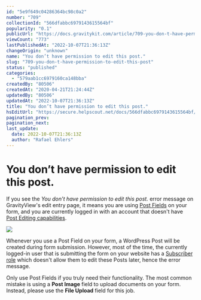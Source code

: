 ```yaml
---
id: "5e9f649c04286364bc98c0a2"
number: "709"
collectionId: "566dfabbc6979143615564bf"
popularity: "0.1"
publicUrl: "https://docs.gravitykit.com/article/709-you-don-t-have-permission-to-edit-this-post"
viewCount: "773"
lastPublishedAt: "2022-10-07T21:36:13Z"
changeOrigin: "unknown"
name: "You don’t have permission to edit this post."
slug: "709-you-don-t-have-permission-to-edit-this-post"
status: "published"
categories: 
  - "579aab1cc6979160ca148bba"
createdBy: "80506"
createdAt: "2020-04-21T21:24:44Z"
updatedBy: "80506"
updatedAt: "2022-10-07T21:36:13Z"
title: "You don’t have permission to edit this post."
hsEditUrl: "https://secure.helpscout.net/docs/566dfabbc6979143615564bf/article/5e9f649c04286364bc98c0a2"
pagination_prev: 
pagination_next: 
last_update:
  date: 2022-10-07T21:36:13Z
  author: "Rafael Ehlers"
---
```


# You don’t have permission to edit this post.

If you see the *You don’t have permission to edit this post.* error message on GravityView's edit entry page, it means you are using [Post Fields](https://gravitywiz.com/use-gravity-forms-to-create-user-submitted-posts/) on your form, and you are currently logged in with an account that doesn't have [Post Editing capabilities](https://wordpress.org/support/article/roles-and-capabilities/#author).

![](https://s3.amazonaws.com/helpscout.net/docs/assets/54c58489e4b051242988532c/images/5e9f65782c7d3a7e9aeb5d74/file-C6GQtiYfJf.png)

Whenever you use a Post Field on your form, a WordPress Post will be created during form submission. However, most of the time, the currently logged-in user that is submitting the form on your website has a [Subscriber role](https://wordpress.org/support/article/roles-and-capabilities/) which doesn't allow them to edit these Posts later, hence the error message.

Only use Post Fields if you truly need their functionality. The most common mistake is using a **Post Image** field to upload documents on your form. Instead, please use the **File Upload** field for this job.